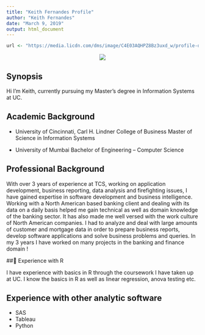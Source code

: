```yaml
---
title: "Keith Fernandes Profile"
author: "Keith Fernandes"
date: "March 9, 2019"
output: html_document
---
```


```r
url <- "https://media.licdn.com/dms/image/C4E03AQHPZ8Bz3uxd_w/profile-displayphoto-shrink_200_200/0?e=1557360000&v=beta&t=wXAoWvqKhjkqvbrygL4oPeuXqNhUjk0yUhxHyUyKYkM"


```
<center><img src="`r url`"></center>

## Synopsis

Hi I'm Keith, currently pursuing my Master's degree in Information Systems at UC.

## Academic Background
* University of Cincinnati, Carl H. Lindner College of Business	
Master of Science in Information Systems                                                                                                       	

* University of Mumbai 
Bachelor of Engineering – Computer Science	

## Professional Background

With over 3 years of experience at TCS, working on application development, business reporting, data analysis and firefighting issues, I have gained expertise in software development and business intelligence. Working with a North American based banking client and dealing with its data on a daily basis helped me gain technical as well as domain knowledge of the banking sector. It has also made me well versed with the work culture of North American companies. I had to analyze and deal with large amounts of customer and mortgage data in order to prepare business reports, develop software applications and solve business problems and queries. In my 3 years I have worked on many projects in the banking and finance domain !


## Experience with R

I have experience with basics in R through the coursework I have taken up at UC.
I know the basics in R as well as linear regression, anova testing etc.


## Experience with other analytic software

* SAS
* Tableau
* Python



